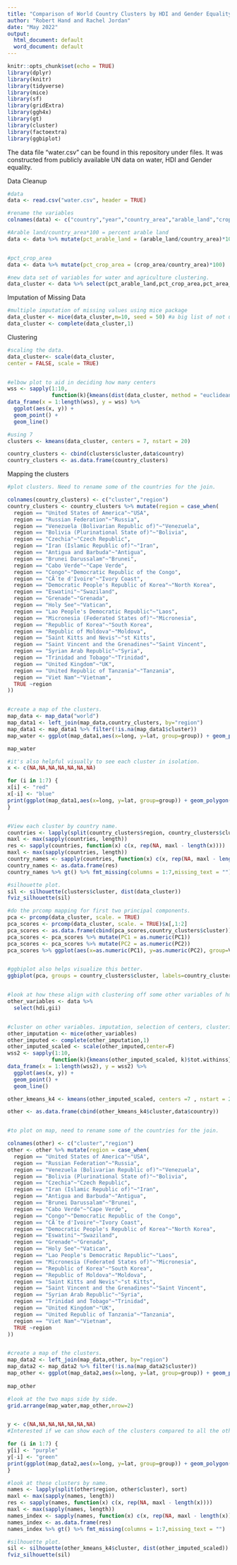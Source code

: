 ---
title: "Comparison of World Country Clusters by HDI and Gender Equality and by Water Resources and Agriculture"
author: "Robert Hand and Rachel Jordan"
date: "May 2022"
output:
  html_document: default
  word_document: default
---

```{r setup, include=FALSE}
knitr::opts_chunk$set(echo = TRUE)
library(dplyr)
library(knitr)
library(tidyverse)
library(mice)
library(sf)
library(gridExtra)
library(ggh4x)
library(gt)
library(cluster)
library(factoextra)
library(ggbiplot)
```

The data file "water.csv" can be found in this repository under files. It was constructed from publicly available UN data on water, HDI and Gender equality. 

Data Cleanup
```{r fig.out.width="150%"}
#data
data <- read.csv("water.csv", header = TRUE)

#rename the variables
colnames(data) <- c("country","year","country_area","arable_land","crop_area","pct_area_cultivated","total_pop","rural_pop","urban_pop","pop_density","gdp","gdp_per_capita","ag_value_added_pct_gdp","ag_value_added_gdp","industry_value_added_gdp","services_value_added_gdp","hdi","gii","pct_gva_from_irrigated_ag","total_int_renewable_water_per_capita","surface_water_leaving_country","water_withdrawal_per_capita","pct_access_safe_drinking_water")

#Arable land/country_area*100 = percent arable land 
data <- data %>% mutate(pct_arable_land = (arable_land/country_area)*100)


#pct_crop_area
data <- data %>% mutate(pct_crop_area = (crop_area/country_area)*100)

#new data set of variables for water and agriculture clustering. 
data_cluster <- data %>% select(pct_arable_land,pct_crop_area,pct_area_cultivated,ag_value_added_pct_gdp,pct_gva_from_irrigated_ag,total_int_renewable_water_per_capita,surface_water_leaving_country,pct_access_safe_drinking_water,water_withdrawal_per_capita)
```


Imputation of Missing Data
```{r fig.out.width="150%"}
#multiple imputation of missing values using mice package 
data_cluster <- mice(data_cluster,m=10, seed = 50) #a big list of not useful output.
data_cluster <- complete(data_cluster,1)
```


Clustering
```{r fig.out.width="150%"}
#scaling the data. 
data_cluster<- scale(data_cluster,
center = FALSE, scale = TRUE)


#elbow plot to aid in deciding how many centers
wss <- sapply(1:10, 
              function(k){kmeans(dist(data_cluster, method = "euclidean"), k)$tot.withinss})
data_frame(x = 1:length(wss), y = wss) %>% 
  ggplot(aes(x, y)) +
  geom_point() +
  geom_line()

#using 7 
clusters <- kmeans(data_cluster, centers = 7, nstart = 20)

country_clusters <- cbind(clusters$cluster,data$country)
country_clusters <- as.data.frame(country_clusters)

```



Mapping the clusters
```{r fig.out.width="150%"}
#plot clusters. Need to rename some of the countries for the join.  

colnames(country_clusters) <- c("cluster","region")
country_clusters <- country_clusters %>% mutate(region = case_when(
  region == "United States of America"~"USA",
  region == "Russian Federation"~"Russia",
  region == "Venezuela (Bolivarian Republic of)"~"Venezuela",
  region == "Bolivia (Plurinational State of)"~"Bolivia",
  region == "Czechia"~"Czech Republic",
  region == "Iran (Islamic Republic of)"~"Iran",
  region == "Antigua and Barbuda"~"Antigua",
  region == "Brunei Darussalam"~"Brunei",
  region == "Cabo Verde"~"Cape Verde",
  region == "Congo"~"Democratic Republic of the Congo",
  region == "CÃ´te d'Ivoire"~"Ivory Coast",
  region == "Democratic People's Republic of Korea"~"North Korea",
  region == "Eswatini"~"Swaziland",
  region == "Grenade"~"Grenada",
  region == "Holy See"~"Vatican",
  region == "Lao People's Democratic Republic"~"Laos",
  region == "Micronesia (Federated States of)"~"Micronesia",
  region == "Republic of Korea"~"South Korea",
  region == "Republic of Moldova"~"Moldova",
  region == "Saint Kitts and Nevis"~"st Kitts",
  region == "Saint Vincent and the Grenadines"~"Saint Vincent",
  region == "Syrian Arab Republic"~"Syria",
  region == "Trinidad and Tobago"~"Trinidad",
  region == "United Kingdom"~"UK",
  region == "United Republic of Tanzania"~"Tanzania",
  region == "Viet Nam"~"Vietnam",
  TRUE ~region
))


#create a map of the clusters. 
map_data <- map_data("world")
map_data1 <- left_join(map_data,country_clusters, by="region")
map_data1 <- map_data1 %>% filter(!is.na(map_data1$cluster))
map_water <- ggplot(map_data1,aes(x=long, y=lat, group=group)) + geom_polygon(aes(fill=cluster), color = "black") + scale_fill_viridis_d() + ggtitle("Water and Agriculture Clusters")

map_water

#it's also helpful visually to see each cluster in isolation. 
x <- c(NA,NA,NA,NA,NA,NA,NA)

for (i in 1:7) {
x[i] <- "red"
x[-i] <- "blue"
print(ggplot(map_data1,aes(x=long, y=lat, group=group)) + geom_polygon(aes(fill=cluster), color = "black") + scale_fill_manual(values = x) + ggtitle(paste("Water and Agriculture Cluster",i, sep = " ")))
}


#View each cluster by country name. 
countries <- lapply(split(country_clusters$region, country_clusters$cluster), sort)
maxl <- max(sapply(countries, length)) 
res <- sapply(countries, function(x) c(x, rep(NA, maxl - length(x))))
maxl <- max(sapply(countries, length)) 
country_names <- sapply(countries, function(x) c(x, rep(NA, maxl - length(x))))
country_names <- as.data.frame(res)
country_names %>% gt() %>% fmt_missing(columns = 1:7,missing_text = "") 

#silhouette plot. 
sil <- silhouette(clusters$cluster, dist(data_cluster))
fviz_silhouette(sil)

#do the prcomp mapping for first two principal components. 
pca <- prcomp(data_cluster, scale. = TRUE)
pca_scores <- prcomp(data_cluster, scale. = TRUE)$x[,1:2]
pca_scores <- as.data.frame(cbind(pca_scores,country_clusters$cluster))
pca_scores <- pca_scores %>% mutate(PC1 = as.numeric(PC1))
pca_scores <- pca_scores %>% mutate(PC2 = as.numeric(PC2))
pca_scores %>% ggplot(aes(x=as.numeric(PC1), y=as.numeric(PC2), group=V3)) + geom_point(aes(shape=V3,col=V3)) + scale_shape_manual(values=c(1,2,3,4,5,6,7))


#ggbiplot also helps visualize this better. 
ggbiplot(pca, groups = country_clusters$cluster, labels=country_clusters$region, ellipse = TRUE, ellipse.prob = .95)


#look at how these align with clustering off some other variables of human development index and gender inequality index. 
other_variables <- data %>%
  select(hdi,gii)


#cluster on other variables. imputation, selection of centers, clustering. 
other_imputation <- mice(other_variables)
other_imputed <- complete(other_imputation,1)
other_imputed_scaled <- scale(other_imputed,center=F)
wss2 <- sapply(1:10,
              function(k){kmeans(other_imputed_scaled, k)$tot.withinss})
data_frame(x = 1:length(wss2), y = wss2) %>%
  ggplot(aes(x, y)) +
  geom_point() +
  geom_line()

other_kmeans_k4 <- kmeans(other_imputed_scaled, centers =7 , nstart = 20)

other <- as.data.frame(cbind(other_kmeans_k4$cluster,data$country))


#to plot on map, need to rename some of the countries for the join. 

colnames(other) <- c("cluster","region")
other <- other %>% mutate(region = case_when(
  region == "United States of America"~"USA",
  region == "Russian Federation"~"Russia",
  region == "Venezuela (Bolivarian Republic of)"~"Venezuela",
  region == "Bolivia (Plurinational State of)"~"Bolivia",
  region == "Czechia"~"Czech Republic",
  region == "Iran (Islamic Republic of)"~"Iran",
  region == "Antigua and Barbuda"~"Antigua",
  region == "Brunei Darussalam"~"Brunei",
  region == "Cabo Verde"~"Cape Verde",
  region == "Congo"~"Democratic Republic of the Congo",
  region == "CÃ´te d'Ivoire"~"Ivory Coast",
  region == "Democratic People's Republic of Korea"~"North Korea",
  region == "Eswatini"~"Swaziland",
  region == "Grenade"~"Grenada",
  region == "Holy See"~"Vatican",
  region == "Lao People's Democratic Republic"~"Laos",
  region == "Micronesia (Federated States of)"~"Micronesia",
  region == "Republic of Korea"~"South Korea",
  region == "Republic of Moldova"~"Moldova",
  region == "Saint Kitts and Nevis"~"st Kitts",
  region == "Saint Vincent and the Grenadines"~"Saint Vincent",
  region == "Syrian Arab Republic"~"Syria",
  region == "Trinidad and Tobago"~"Trinidad",
  region == "United Kingdom"~"UK",
  region == "United Republic of Tanzania"~"Tanzania",
  region == "Viet Nam"~"Vietnam",
  TRUE ~region
))


#create a map of the clusters. 
map_data2 <- left_join(map_data,other, by="region")
map_data2 <- map_data2 %>% filter(!is.na(map_data2$cluster))
map_other <- ggplot(map_data2,aes(x=long, y=lat, group=group)) + geom_polygon(aes(fill=cluster), color = "black") + scale_fill_viridis_d() + ggtitle("Human Development and Gender Inequality Indices Clusters")
  
map_other

#look at the two maps side by side. 
grid.arrange(map_water,map_other,nrow=2)


y <- c(NA,NA,NA,NA,NA,NA,NA)
#Interested if we can show each of the clusters compared to all the other ones if this would help with vis. 

for (i in 1:7) {
y[i] <- "purple"
y[-i] <- "green"
print(ggplot(map_data2,aes(x=long, y=lat, group=group)) + geom_polygon(aes(fill=cluster), color = "black") + scale_fill_manual(values = y) + ggtitle(paste("Human Development and Gender Inequality Indices Cluster", i, sep = " ")))
}

#look at these clusters by name. 
names <- lapply(split(other$region, other$cluster), sort)
maxl <- max(sapply(names, length)) 
res <- sapply(names, function(x) c(x, rep(NA, maxl - length(x))))
maxl <- max(sapply(names, length)) 
names_index <- sapply(names, function(x) c(x, rep(NA, maxl - length(x))))
names_index <- as.data.frame(res)
names_index %>% gt() %>% fmt_missing(columns = 1:7,missing_text = "") 

#silhouette plot. 
sil <- silhouette(other_kmeans_k4$cluster, dist(other_imputed_scaled))
fviz_silhouette(sil)


```





